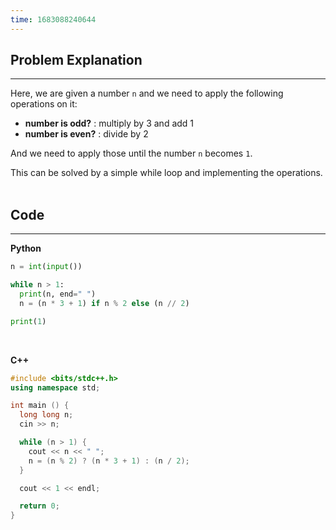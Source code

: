 ```yaml
---
time: 1683088240644
---
```


## Problem Explanation

<hr />

Here, we are given a number `n` and we need to apply the following operations on it:

- **number is odd?** : multiply by 3 and add 1
- **number is even?** : divide by 2

And we need to apply those until the number `n` becomes `1`. <br />

This can be solved by a simple while loop and implementing the operations. <br /> <br />

## Code

<hr />

**Python**
```python
n = int(input())

while n > 1:
  print(n, end=" ")
  n = (n * 3 + 1) if n % 2 else (n // 2)

print(1)
```

<br />

**C++**
```cpp
#include <bits/stdc++.h>
using namespace std;

int main () {
  long long n;
  cin >> n;

  while (n > 1) {
    cout << n << " ";
    n = (n % 2) ? (n * 3 + 1) : (n / 2);
  }

  cout << 1 << endl;

  return 0;
}
```
